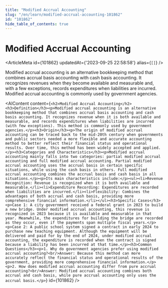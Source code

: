 ```yaml
---
title: "Modified Accrual Accounting"
slug: "/en/learn/modified-accrual-accounting-101862"
id: "101862"
hide_table_of_contents: true
---
```



# Modified Accrual Accounting

<ArticleMeta id={101862} updatedAt={'2023-09-25 22:58:58'} alias={`[]`} />
<div className='border-solid border-b border-t-0 my-4 border-[var(--ifm-color-gray-300)]' />

Modified accrual accounting is an alternative bookkeeping method that combines accrual basis accounting with cash basis accounting. It recognizes revenues when they become available and measurable and, with a few exceptions, records expenditures when liabilities are incurred. Modified accrual accounting is commonly used by government agencies.

<AIContent content={`<h2>Modified Accrual Accounting</h2><h3>Definition</h3><p>Modified accrual accounting is an alternative bookkeeping method that combines accrual basis accounting and cash basis accounting. It recognizes revenue when it is both available and measurable, and records expenditures when liabilities are incurred (with few exceptions). This method is commonly used by government agencies.</p><h3>Origin</h3><p>The origin of modified accrual accounting can be traced back to the mid-20th century when governments and public sectors needed a more flexible and accurate accounting method to better reflect their financial status and operational results. Over time, this method has been widely accepted and applied.</p><h3>Categories and Characteristics</h3><p>Modified accrual accounting mainly falls into two categories: partial modified accrual accounting and full modified accrual accounting. Partial modified accrual accounting uses the accrual basis in certain specific situations, while using the cash basis in others. Full modified accrual accounting combines the accrual basis and cash basis in all situations.</p><p>Its main characteristics include:</p><ul><li>Revenue Recognition: Revenue is recognized when it is both available and measurable.</li><li>Expenditure Recording: Expenditures are recorded when liabilities are incurred.</li><li>Flexibility: Combines the advantages of both accrual and cash basis, providing more comprehensive financial information.</li></ul><h3>Specific Cases</h3><p>Case 1: A city government received a federal grant in 2023 to build a new bridge. Under modified accrual accounting, this revenue is recognized in 2023 because it is available and measurable in that year. Meanwhile, the expenditures for building the bridge are recorded as they occur, even if the payments span multiple fiscal years.</p><p>Case 2: A public school system signed a contract in early 2024 to purchase new teaching equipment. Although the equipment will be delivered and paid for by the end of 2024, under modified accrual accounting, the expenditure is recorded when the contract is signed because a liability has been incurred at that time.</p><h3>Common Questions</h3><p>1. Why do government agencies prefer using modified accrual accounting?<br/>Answer: Because this method can more accurately reflect the financial status and operational results of the government, providing more comprehensive financial information.</p><p>2. How does modified accrual accounting differ from pure accrual accounting?<br/>Answer: Modified accrual accounting combines both accrual and cash basis, while pure accrual accounting only uses the accrual basis.</p>`} id={101862} />
